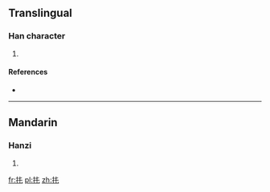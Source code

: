 ==Translingual==

===Han character===
{{Han char|rn=64|rad=手|as=03|sn=6|four=5501<sub>0</sub>|canj=手手山 (QQU)}}

# {{defn|Han|sort=手03}}

====References====
* {{Han ref|kx=0418.120|dkj=11812|dj=0765.070|hdz=31831.010|uh=6265|ud=25189|bh=C9EC|bd=51692}}

----

==Mandarin==

===Hanzi===
{{cmn-hanzi|pin=[[dèn]] ([[den4]])|wg=ten<sup>4</sup>}}

# {{defn|lang=cmn|sort=手03}}

[[fr:扥]]
[[pl:扥]]
[[zh:扥]]